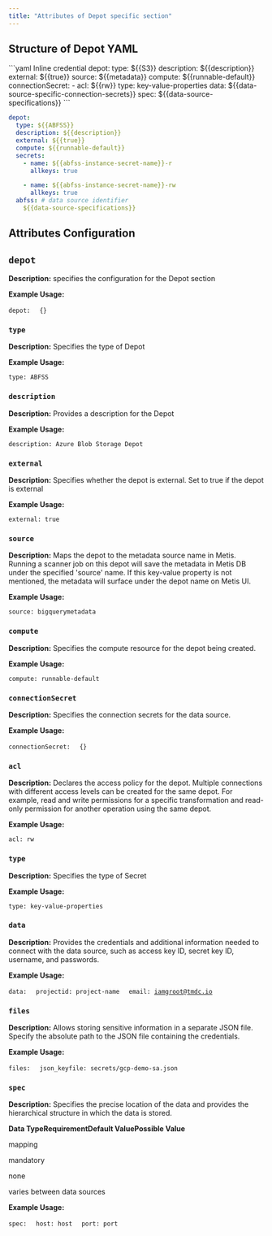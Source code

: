 ```yaml
---
title: "Attributes of Depot specific section"
---
```


## Structure of Depot YAML

<CodeGroup>
  ```yaml Inline credential
  depot:
    type: ${{S3}}                                          
    description: ${{description}}
    external: ${{true}}
    source: ${{metadata}}
    compute: ${{runnable-default}}
    connectionSecret:                                
      - acl: ${{rw}}
        type: key-value-properties
        data:
          ${{data-source-specific-connection-secrets}}
    spec:
      ${{data-source-specifications}}
  ```

  ```yaml Instance Secret Reference
  depot:
    type: ${{ABFSS}}                                       
    description: ${{description}}
    external: ${{true}}
    compute: ${{runnable-default}}
    secrets:
      - name: ${{abfss-instance-secret-name}}-r
        allkeys: true

      - name: ${{abfss-instance-secret-name}}-rw
        allkeys: true
    abfss: # data source identifier
      ${{data-source-specifications}}
  ```
</CodeGroup>

## Attributes Configuration

## **`depot`**

**Description:** specifies the configuration for the Depot section

**Example Usage:**

[](https://dataos.info/resources/depot/configurations/#__codelineno-1-1)`depot:`
[](https://dataos.info/resources/depot/configurations/#__codelineno-1-2)`  {}`

### **`type`**

**Description:** Specifies the type of Depot

**Example Usage:**

[](https://dataos.info/resources/depot/configurations/#__codelineno-2-1)`type: ABFSS`

### **`description`**

**Description:** Provides a description for the Depot

**Example Usage:**

[](https://dataos.info/resources/depot/configurations/#__codelineno-3-1)`description: Azure Blob Storage Depot`

### **`external`**

**Description:** Specifies whether the depot is external. Set to true if the depot is external

**Example Usage:**

[](https://dataos.info/resources/depot/configurations/#__codelineno-4-1)`external: true`

### **`source`**

**Description:** Maps the depot to the metadata source name in Metis. Running a scanner job on this depot will save the metadata in Metis DB under the specified 'source' name. If this key-value property is not mentioned, the metadata will surface under the depot name on Metis UI.

**Example Usage:**

[](https://dataos.info/resources/depot/configurations/#__codelineno-5-1)`source: bigquerymetadata`

### **`compute`**

**Description:** Specifies the compute resource for the depot being created.

**Example Usage:**

[](https://dataos.info/resources/depot/configurations/#__codelineno-6-1)`compute: runnable-default`

### **`connectionSecret`**

**Description:** Specifies the connection secrets for the data source.

**Example Usage:**

[](https://dataos.info/resources/depot/configurations/#__codelineno-7-1)`connectionSecret:`
[](https://dataos.info/resources/depot/configurations/#__codelineno-7-2)`   {}  `

### **`acl`**

**Description:** Declares the access policy for the depot. Multiple connections with different access levels can be created for the same depot. For example, read and write permissions for a specific transformation and read-only permission for another operation using the same depot.

**Example Usage:**

[](https://dataos.info/resources/depot/configurations/#__codelineno-8-1)`acl: rw`

### **`type`**

**Description:** Specifies the type of Secret

**Example Usage:**

[](https://dataos.info/resources/depot/configurations/#__codelineno-9-1)`type: key-value-properties `

### **`data`**

**Description:** Provides the credentials and additional information needed to connect with the data source, such as access key ID, secret key ID, username, and passwords.

**Example Usage:**

[](https://dataos.info/resources/depot/configurations/#__codelineno-10-1)`data:`
[](https://dataos.info/resources/depot/configurations/#__codelineno-10-2)`  projectid: project-name`
[](https://dataos.info/resources/depot/configurations/#__codelineno-10-3)`   email:  `[`iamgroot@tmdc.io`](mailto:iamgroot@tmdc.io)

### **`files`**

**Description:** Allows storing sensitive information in a separate JSON file. Specify the absolute path to the JSON file containing the credentials.

**Example Usage:**

[](https://dataos.info/resources/depot/configurations/#__codelineno-11-1)`files:`
[](https://dataos.info/resources/depot/configurations/#__codelineno-11-2)`  json_keyfile: secrets/gcp-demo-sa.json`

### **`spec`**

**Description:** Specifies the precise location of the data and provides the hierarchical structure in which the data is stored.

**Data TypeRequirementDefault ValuePossible Value**

mapping

mandatory

none

varies between data sources

**Example Usage:**

[](https://dataos.info/resources/depot/configurations/#__codelineno-12-1)`spec:`
[](https://dataos.info/resources/depot/configurations/#__codelineno-12-2)`  host: host`
[](https://dataos.info/resources/depot/configurations/#__codelineno-12-3)`  port: port`